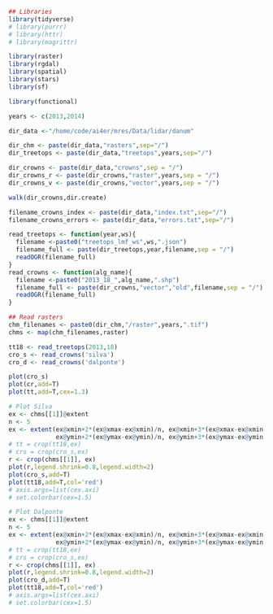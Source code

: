 ```r
## Libraries
library(tidyverse)
# library(purrr)
# library(httr)
# library(magrittr)

library(raster)
library(rgdal)
library(spatial)
library(stars)
library(sf)

library(functional)
```

```r
years <- c(2013,2014)
```

```r

dir_data <-"/home/code/ai4er/mres/Data/lidar/danum"
```
```r
dir_chm <- paste(dir_data,"rasters",sep="/")
dir_treetops <- paste(dir_data,"treetops",years,sep="/")

dir_crowns <- paste(dir_data,"crowns",sep = "/")
dir_crowns_r <- paste(dir_crowns,"raster",years,sep = "/")
dir_crowns_v <- paste(dir_crowns,"vector",years,sep = "/")

walk(dir_crowns,dir.create)

filename_crowns_index <- paste(dir_data,"index.txt",sep="/")
filename_crowns_errors <- paste(dir_data,"errors.txt",sep="/")

```


```r

read_treetops <- function(year,ws){
  filename <-paste0("treetops_lmf_ws",ws,".json")
  filename_full <- paste(dir_treetops,year,filename,sep = "/")
  readOGR(filename_full)
}
read_crowns <- function(alg_name){
  filename <-paste0("2013_18_",alg_name,".shp")
  filename_full <- paste(dir_crowns,"vector","old",filename,sep = "/")
  readOGR(filename_full)
}
```

```r
## Read rasters
chm_filenames <- paste0(dir_chm,"/raster",years,".tif")
chms <- map(chm_filenames,raster)
```

```r
tt18 <- read_treetops(2013,18)
cro_s <- read_crowns('silva')
cro_d <- read_crowns('dalponte')
```

```r
plot(cro_s)
plot(cr,add=T)
plot(tt,add=T,cex=1.3)
```


```r

# Plot Silva
ex <- chms[[1]]@extent
n <- 5
ex <- extent(ex@xmin+2*(ex@xmax-ex@xmin)/n, ex@xmin+3*(ex@xmax-ex@xmin)/n,
             ex@ymin+2*(ex@ymax-ex@ymin)/n, ex@ymin+3*(ex@ymax-ex@ymin)/n)
# tt = crop(tt18,ex)
# crs = crop(cro_s,ex)
r <- crop(chms[[1]], ex)
plot(r,legend.shrink=0.8,legend.width=2)
plot(cro_s,add=T)
plot(tt18,add=T,col='red')
# axis.args=list(cex.axi)
# set.colorbar(cex=1.5)
```

```r

# Plot Dalponte
ex <- chms[[1]]@extent
n <- 5
ex <- extent(ex@xmin+2*(ex@xmax-ex@xmin)/n, ex@xmin+3*(ex@xmax-ex@xmin)/n,
             ex@ymin+2*(ex@ymax-ex@ymin)/n, ex@ymin+3*(ex@ymax-ex@ymin)/n)
# tt = crop(tt18,ex)
# crs = crop(cro_s,ex)
r <- crop(chms[[1]], ex)
plot(r,legend.shrink=0.8,legend.width=2)
plot(cro_d,add=T)
plot(tt18,add=T,col='red')
# axis.args=list(cex.axi)
# set.colorbar(cex=1.5)
```

